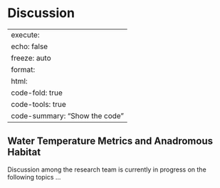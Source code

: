 # Discussion

---
execute:
  echo: false
  freeze: auto
format:
  html:
    code-fold: true
    code-tools: true
    code-summary: "Show the code"
---

## Water Temperature Metrics and Anadromous Habitat

Discussion among the research team is currently in progress on the following topics ...
